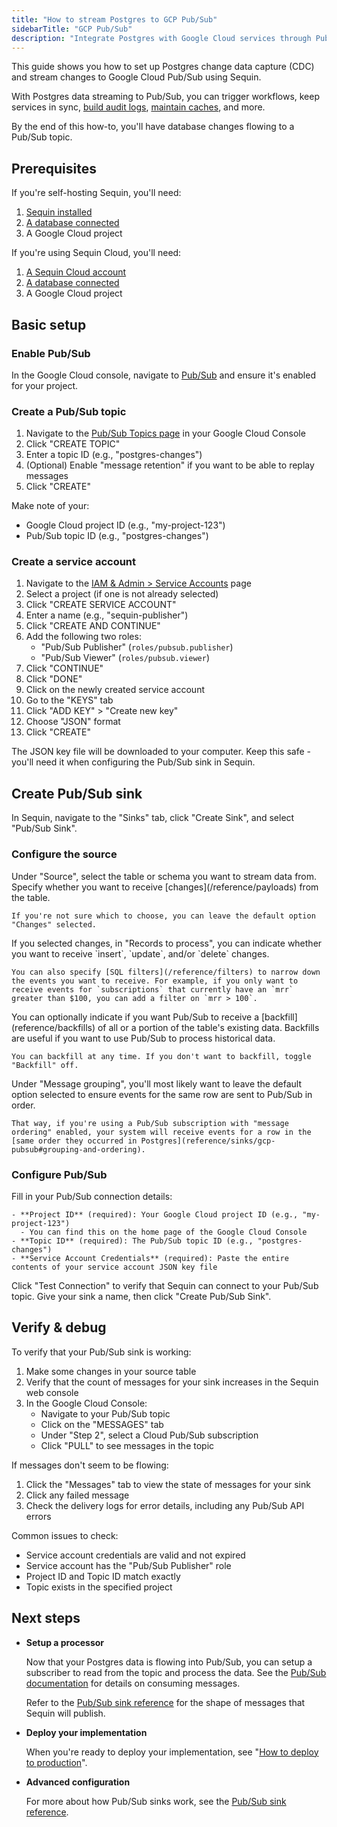 ```yaml
---
title: "How to stream Postgres to GCP Pub/Sub"
sidebarTitle: "GCP Pub/Sub"
description: "Integrate Postgres with Google Cloud services through Pub/Sub. Stream database changes for event processing, Cloud Functions, and more."
---
```


This guide shows you how to set up Postgres change data capture (CDC) and stream changes to Google Cloud Pub/Sub using Sequin.

With Postgres data streaming to Pub/Sub, you can trigger workflows, keep services in sync, [build audit logs](/how-to/create-audit-logs), [maintain caches](/how-to/maintain-caches), and more.

By the end of this how-to, you'll have database changes flowing to a Pub/Sub topic.

## Prerequisites

If you're self-hosting Sequin, you'll need:

1. [Sequin installed](/running-sequin)
2. [A database connected](/connect-postgres)
3. A Google Cloud project

If you're using Sequin Cloud, you'll need:

1. [A Sequin Cloud account](https://console.sequinstream.com)
2. [A database connected](/connect-postgres)
3. A Google Cloud project

## Basic setup

### Enable Pub/Sub

In the Google Cloud console, navigate to [Pub/Sub](https://console.cloud.google.com/cloudpubsub) and ensure it's enabled for your project.

### Create a Pub/Sub topic

1. Navigate to the [Pub/Sub Topics page](https://console.cloud.google.com/cloudpubsub/topic/list) in your Google Cloud Console
2. Click "CREATE TOPIC"
3. Enter a topic ID (e.g., "postgres-changes")
4. (Optional) Enable "message retention" if you want to be able to replay messages
4. Click "CREATE"

Make note of your:
- Google Cloud project ID (e.g., "my-project-123")
- Pub/Sub topic ID (e.g., "postgres-changes")

### Create a service account

1. Navigate to the [IAM & Admin > Service Accounts](https://console.cloud.google.com/iam-admin/serviceaccounts) page
2. Select a project (if one is not already selected)
3. Click "CREATE SERVICE ACCOUNT"
4. Enter a name (e.g., "sequin-publisher")
4. Click "CREATE AND CONTINUE"
5. Add the following two roles:
   - "Pub/Sub Publisher" (`roles/pubsub.publisher`)
   - "Pub/Sub Viewer" (`roles/pubsub.viewer`)
6. Click "CONTINUE"
6. Click "DONE"
7. Click on the newly created service account
8. Go to the "KEYS" tab
9. Click "ADD KEY" > "Create new key"
10. Choose "JSON" format
11. Click "CREATE"

The JSON key file will be downloaded to your computer. Keep this safe - you'll need it when configuring the Pub/Sub sink in Sequin.

## Create Pub/Sub sink

In Sequin, navigate to the "Sinks" tab, click "Create Sink", and select "Pub/Sub Sink".

### Configure the source

<Steps>
  <Step title="Select source table or schema">
    Under "Source", select the table or schema you want to stream data from.
  </Step>

  <Step title="Choose message type">
    Specify whether you want to receive [changes](/reference/payloads) from the table.

    If you're not sure which to choose, you can leave the default option "Changes" selected.
  </Step>

  <Step title="Specify filters">
    If you selected changes, in "Records to process", you can indicate whether you want to receive `insert`, `update`, and/or `delete` changes.

    You can also specify [SQL filters](/reference/filters) to narrow down the events you want to receive. For example, if you only want to receive events for `subscriptions` that currently have an `mrr` greater than $100, you can add a filter on `mrr > 100`.
  </Step>

  <Step title="Specify backfill">
    You can optionally indicate if you want Pub/Sub to receive a [backfill](reference/backfills) of all or a portion of the table's existing data. Backfills are useful if you want to use Pub/Sub to process historical data.

    You can backfill at any time. If you don't want to backfill, toggle "Backfill" off.
  </Step>

  <Step title="Specify message grouping">
    Under "Message grouping", you'll most likely want to leave the default option selected to ensure events for the same row are sent to Pub/Sub in order.

    That way, if you're using a Pub/Sub subscription with "message ordering" enabled, your system will receive events for a row in the [same order they occurred in Postgres](reference/sinks/gcp-pubsub#grouping-and-ordering).
  </Step>
</Steps>

### Configure Pub/Sub

<Steps>
  <Step title="Enter Pub/Sub details">
    Fill in your Pub/Sub connection details:

    - **Project ID** (required): Your Google Cloud project ID (e.g., "my-project-123")
      - You can find this on the home page of the Google Cloud Console
    - **Topic ID** (required): The Pub/Sub topic ID (e.g., "postgres-changes")
    - **Service Account Credentials** (required): Paste the entire contents of your service account JSON key file
  </Step>

  <Step title="Confirm connection">
    Click "Test Connection" to verify that Sequin can connect to your Pub/Sub topic.
  </Step>

  <Step title="Create the sink">
    Give your sink a name, then click "Create Pub/Sub Sink".
  </Step>
</Steps>

## Verify & debug

To verify that your Pub/Sub sink is working:

1. Make some changes in your source table
2. Verify that the count of messages for your sink increases in the Sequin web console
3. In the Google Cloud Console:
   - Navigate to your Pub/Sub topic
   - Click on the "MESSAGES" tab
   - Under "Step 2", select a Cloud Pub/Sub subscription
   - Click "PULL" to see messages in the topic

If messages don't seem to be flowing:

1. Click the "Messages" tab to view the state of messages for your sink
2. Click any failed message
3. Check the delivery logs for error details, including any Pub/Sub API errors

Common issues to check:
- Service account credentials are valid and not expired
- Service account has the "Pub/Sub Publisher" role
- Project ID and Topic ID match exactly
- Topic exists in the specified project

## Next steps

- **Setup a processor**

   Now that your Postgres data is flowing into Pub/Sub, you can setup a subscriber to read from the topic and process the data. See the [Pub/Sub documentation](https://cloud.google.com/pubsub/docs/pull) for details on consuming messages.

   Refer to the [Pub/Sub sink reference](/reference/sinks/gcp-pubsub) for the shape of messages that Sequin will publish.

- **Deploy your implementation**

   When you're ready to deploy your implementation, see "[How to deploy to production](/how-to/deploy-to-production)".

- **Advanced configuration**

   For more about how Pub/Sub sinks work, see the [Pub/Sub sink reference](/reference/sinks/gcp-pubsub).